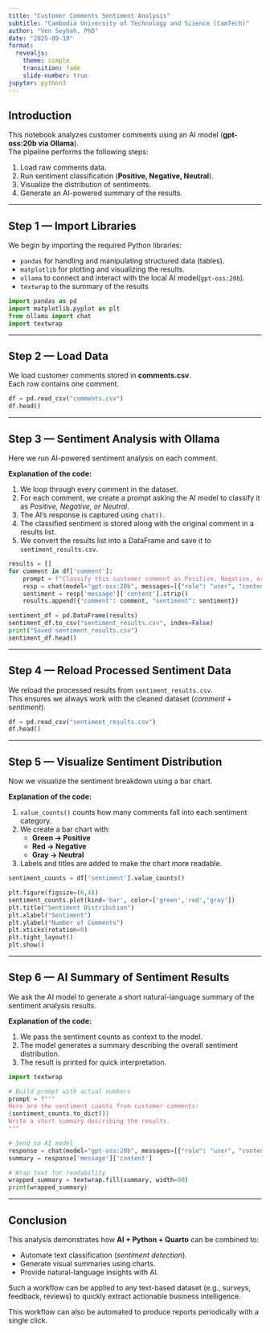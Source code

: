 ```yaml
---
title: "Customer Comments Sentiment Analysis"
subtitle: "Cambodia University of Technology and Science (CamTech)"
author: "Ven Seyhah, PhD"
date: "2025-09-19"
format: 
  revealjs:
    theme: simple
    transition: fade
    slide-number: true
jupyter: python3
---
```



## Introduction

This notebook analyzes customer comments using an AI model (**gpt-oss:20b via Ollama**).  
The pipeline performs the following steps:

1. Load raw comments data.
2. Run sentiment classification (**Positive, Negative, Neutral**).
3. Visualize the distribution of sentiments.
4. Generate an AI-powered summary of the results.

---

## Step 1 — Import Libraries

We begin by importing the required Python libraries:  

- `pandas` for handling and manipulating structured data (tables).  
- `matplotlib` for plotting and visualizing the results.  
- `ollama` to connect and interact with the local AI model(`gpt-oss:20b`).  
- `textwrap` to the summary of the results

```python
import pandas as pd
import matplotlib.pyplot as plt
from ollama import chat
import textwrap
```

---

## Step 2 — Load Data

We load customer comments stored in **comments.csv**.  
Each row contains one comment.  

```python
df = pd.read_csv("comments.csv")
df.head()
```

---

## Step 3 — Sentiment Analysis with Ollama

Here we run AI-powered sentiment analysis on each comment.  

**Explanation of the code:**

1. We loop through every comment in the dataset.  
2. For each comment, we create a prompt asking the AI model to classify it as *Positive, Negative, or Neutral*.  
3. The AI’s response is captured using `chat()`.  
4. The classified sentiment is stored along with the original comment in a results list.  
5. We convert the results list into a DataFrame and save it to `sentiment_results.csv`.  

```python
results = []
for comment in df['comment']:
    prompt = f"Classify this customer comment as Positive, Negative, or Neutral:\n\n{comment}"
    resp = chat(model="gpt-oss:20b", messages=[{"role": "user", "content": prompt}])
    sentiment = resp['message']['content'].strip()
    results.append({"comment": comment, "sentiment": sentiment})

sentiment_df = pd.DataFrame(results)
sentiment_df.to_csv("sentiment_results.csv", index=False)
print("Saved sentiment_results.csv")
sentiment_df.head()
```

---

## Step 4 — Reload Processed Sentiment Data

We reload the processed results from `sentiment_results.csv`.  
This ensures we always work with the cleaned dataset (*comment + sentiment*).

```python
df = pd.read_csv("sentiment_results.csv")
df.head()
```

---

## Step 5 — Visualize Sentiment Distribution

Now we visualize the sentiment breakdown using a bar chart.  

**Explanation of the code:**

1. `value_counts()` counts how many comments fall into each sentiment category.  
2. We create a bar chart with:  
   - **Green → Positive**  
   - **Red → Negative**  
   - **Gray → Neutral**  
3. Labels and titles are added to make the chart more readable.  

```python
sentiment_counts = df['sentiment'].value_counts()

plt.figure(figsize=(6,4))
sentiment_counts.plot(kind='bar', color=['green','red','gray'])
plt.title("Sentiment Distribution")
plt.xlabel("Sentiment")
plt.ylabel("Number of Comments")
plt.xticks(rotation=0)
plt.tight_layout()
plt.show()
```

---

## Step 6 — AI Summary of Sentiment Results

We ask the AI model to generate a short natural-language summary of the sentiment analysis results.  

**Explanation of the code:**  

1. We pass the sentiment counts as context to the model.  
2. The model generates a summary describing the overall sentiment distribution.  
3. The result is printed for quick interpretation.  

```python
import textwrap

# Build prompt with actual numbers
prompt = f"""
Here are the sentiment counts from customer comments:
{sentiment_counts.to_dict()}
Write a short summary describing the results.
"""

# Send to AI model
response = chat(model="gpt-oss:20b", messages=[{"role": "user", "content": prompt}])
summary = response['message']['content']

# Wrap text for readability
wrapped_summary = textwrap.fill(summary, width=80)
print(wrapped_summary)


```

---

## Conclusion

This analysis demonstrates how **AI + Python + Quarto** can be combined to:  

- Automate text classification (*sentiment detection*).  
- Generate visual summaries using charts.  
- Provide natural-language insights with AI.  

Such a workflow can be applied to any text-based dataset (e.g., surveys, feedback, reviews) to quickly extract actionable business intelligence.  

This workflow can also be automated to produce reports periodically with a single click.  
